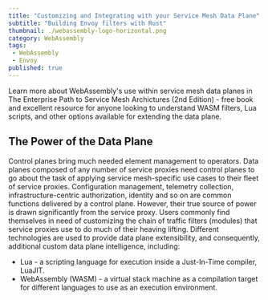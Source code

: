 ```yaml
---
title: "Customizing and Integrating with your Service Mesh Data Plane"
subtitle: "Building Envoy filters with Rust"
thumbnail: ./webassembly-logo-horizontal.png
category: WebAssembly
tags:
 - WebAssembly
 - Envoy
published: true
---
```



<TopicsWrapper>
  <div className="intro">
    <p>Learn more about WebAssembly's use within service mesh data planes in
      <Link className="blog" to="/learn/books">The Enterprise Path to Service Mesh Archictures (2nd Edition)</Link> -  free book and excellent resource for anyone looking to understand WASM filters, Lua scripts, and other options available for extending the data plane.</p>
  </div>
<h2> The Power of the Data Plane</h2>

<p>
Control planes bring much needed element management to operators. Data planes composed of any number of service proxies need control planes to go about the task of applying service mesh-specific use cases to their fleet of service proxies. Configuration management, telemetry collection, infrastructure-centric authorization, identity and so on are common functions delivered by a control plane. However, their true source of power is drawn significantly from the service proxy. Users commonly find themselves in need of customizing the chain of traffic filters (modules) that service proxies use to do much of their heaving lifting. Different technologies are used to provide data plane extensibility, and consequently, additional custom data plane intelligence, including:
</p>

<ul>
  <li>Lua - a scripting language for execution inside a Just-In-Time compiler, LuaJIT.</li>
  <li>WebAssembly (WASM) - a virtual stack machine as a compilation target for different languages to use as an execution environment.</li>
</ul>

<p>
</p>


</TopicsWrapper>
